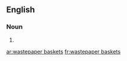 ==English==

===Noun===
{{head|en|plural|head=[[wastepaper]] [[basket]]s}}

# {{plural of|wastepaper basket|lang=en}}

[[ar:wastepaper baskets]]
[[fr:wastepaper baskets]]